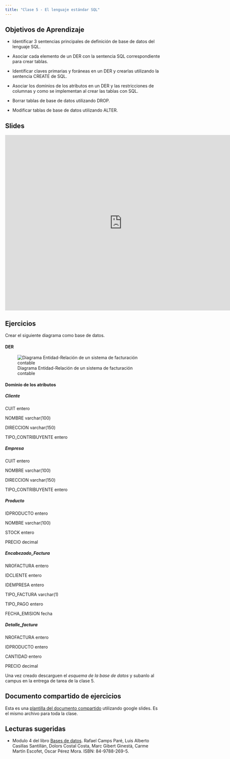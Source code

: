 ```yaml
---
title: "Clase 5 - El lenguaje estándar SQL"
---
```


## Objetivos de Aprendizaje

-   Identificar 3 sentencias principales de definición de base de datos del lenguaje SQL.

-   Asociar cada elemento de un DER con la sentencia SQL correspondiente para crear tablas.

-   Identificar claves primarias y foráneas en un DER y crearlas utilizando la sentencia CREATE de SQL.

-   Asociar los dominios de los atributos en un DER y las restricciones de columnas y como se implementan al crear las tablas con SQL.

-   Borrar tablas de base de datos utilizando DROP.

-   Modificar tablas de base de datos utilizando ALTER.

## Slides

<iframe src="https://docs.google.com/presentation/d/1rhBAxf0GiJZQ77lgC6-9JqvDA1EH5r5a9E7uOjBaJk8/embed?start=false&amp;loop=false&amp;delayms=3000" frameborder="0" width="760" height="569" allowfullscreen="true" mozallowfullscreen="true" webkitallowfullscreen="true">

</iframe>

## Ejercicios

Crear el siguiente diagrama como base de datos.

#### DER

![Diagrama Entidad-Relación de un sistema de facturación contable](img/Ejercicio1-Clase5-DER.png){fig-alt="DER con las tablas Cliente, Producto, Empresa, EncabezadoFactura y DetalleFactura."}

#### Dominio de los atributos

##### **Cliente**

CUIT entero

NOMBRE varchar(100)

DIRECCION varchar(150)

TIPO_CONTRIBUYENTE entero

##### **Empresa**

CUIT entero

NOMBRE varchar(100)

DIRECCION varchar(150)

TIPO_CONTRIBUYENTE entero

##### **Producto**

IDPRODUCTO entero

NOMBRE varchar(100)

STOCK entero

PRECIO decimal

##### **Encabezado_Factura**

NROFACTURA entero

IDCLIENTE entero

IDEMPRESA entero

TIPO_FACTURA varchar(1)

TIPO_PAGO entero

FECHA_EMISION fecha

##### **Detalle_factura**

NROFACTURA entero

IDPRODUCTO entero

CANTIDAD entero

PRECIO decimal

Una vez creado descarguen el *esquema de la base de datos* y subanlo al campus en la entrega de tarea de la clase 5.

::: callout-tip
## Documento compartido de ejercicios

Esta es una [plantilla del documento compartido](https://docs.google.com/presentation/d/1xskbqldByxcj1pMwEWpYWur9jPOlc08hr_3_z3j4fOM/edit?usp=sharing) utilizando google slides. Es el mismo archivo para toda la clase.
:::

## Lecturas sugeridas

-   Modulo 4 del libro [Bases de datos](https://www.uoc.edu/pdf/masters/oficiales/img/913.pdf). Rafael Camps Paré, Luis Alberto Casillas Santillán, Dolors Costal Costa, Marc Gibert Ginestà, Carme Martín Escofet, Oscar Pérez Mora. ISBN: 84-9788-269-5.
